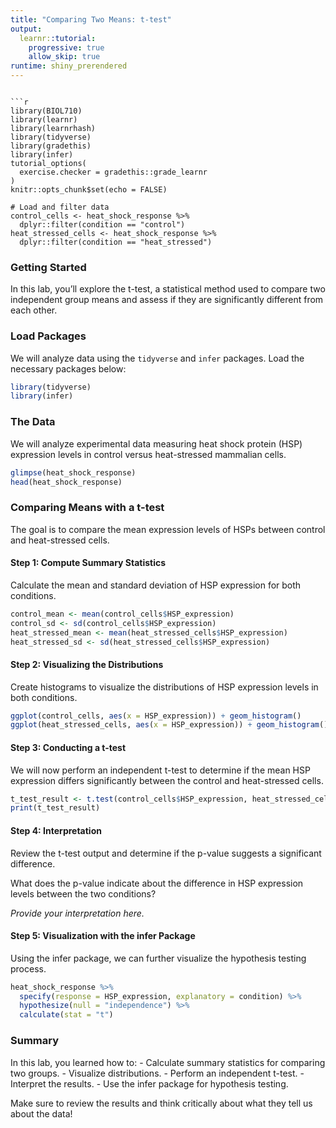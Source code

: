 ```yaml
---
title: "Comparing Two Means: t-test"
output: 
  learnr::tutorial:
    progressive: true
    allow_skip: true
runtime: shiny_prerendered
---
```

```

```r
library(BIOL710)
library(learnr)
library(learnrhash)
library(tidyverse)
library(gradethis)
library(infer)
tutorial_options(
  exercise.checker = gradethis::grade_learnr
)
knitr::opts_chunk$set(echo = FALSE)

# Load and filter data
control_cells <- heat_shock_response %>%
  dplyr::filter(condition == "control")
heat_stressed_cells <- heat_shock_response %>%
  dplyr::filter(condition == "heat_stressed")
````

### Getting Started

In this lab, you'll explore the t-test, a statistical method used to compare two independent group means and assess if they are significantly different from each other.

### Load Packages

We will analyze data using the `tidyverse` and `infer` packages. Load the necessary packages below:

```r
library(tidyverse)
library(infer)
````

### The Data

We will analyze experimental data measuring heat shock protein (HSP) expression levels in control versus heat-stressed mammalian cells.

```r
glimpse(heat_shock_response)
head(heat_shock_response)
````

### Comparing Means with a t-test

The goal is to compare the mean expression levels of HSPs between control and heat-stressed cells.

#### Step 1: Compute Summary Statistics

Calculate the mean and standard deviation of HSP expression for both conditions.

```r
control_mean <- mean(control_cells$HSP_expression)
control_sd <- sd(control_cells$HSP_expression)
heat_stressed_mean <- mean(heat_stressed_cells$HSP_expression)
heat_stressed_sd <- sd(heat_stressed_cells$HSP_expression)
````

#### Step 2: Visualizing the Distributions

Create histograms to visualize the distributions of HSP expression levels in both conditions.

```r
ggplot(control_cells, aes(x = HSP_expression)) + geom_histogram()
ggplot(heat_stressed_cells, aes(x = HSP_expression)) + geom_histogram()
````

#### Step 3: Conducting a t-test

We will now perform an independent t-test to determine if the mean HSP expression differs significantly between the control and heat-stressed cells.

```r
t_test_result <- t.test(control_cells$HSP_expression, heat_stressed_cells$HSP_expression)
print(t_test_result)
````

#### Step 4: Interpretation

Review the t-test output and determine if the p-value suggests a significant difference.

What does the p-value indicate about the difference in HSP expression levels between the two conditions?

*Provide your interpretation here.*

#### Step 5: Visualization with the infer Package

Using the infer package, we can further visualize the hypothesis testing process.

```r
heat_shock_response %>%
  specify(response = HSP_expression, explanatory = condition) %>%
  hypothesize(null = "independence") %>%
  calculate(stat = "t")
````

### Summary

In this lab, you learned how to:
- Calculate summary statistics for comparing two groups.
- Visualize distributions.
- Perform an independent t-test.
- Interpret the results.
- Use the infer package for hypothesis testing.

Make sure to review the results and think critically about what they tell us about the data!
